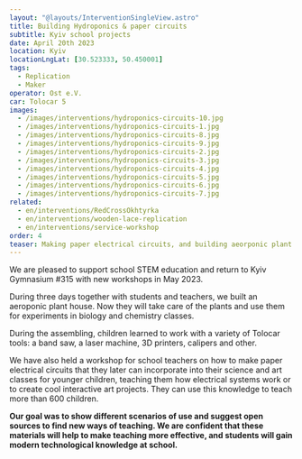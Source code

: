 ```yaml
---
layout: "@layouts/InterventionSingleView.astro"
title: Building Hydroponics & paper circuits
subtitle: Kyiv school projects
date: April 20th 2023
location: Kyiv
locationLngLat: [30.523333, 50.450001]
tags: 
  - Replication
  - Maker
operator: Ost e.V.
car: Tolocar 5
images:
  - /images/interventions/hydroponics-circuits-10.jpg
  - /images/interventions/hydroponics-circuits-1.jpg
  - /images/interventions/hydroponics-circuits-8.jpg
  - /images/interventions/hydroponics-circuits-9.jpg
  - /images/interventions/hydroponics-circuits-2.jpg
  - /images/interventions/hydroponics-circuits-3.jpg
  - /images/interventions/hydroponics-circuits-4.jpg
  - /images/interventions/hydroponics-circuits-5.jpg
  - /images/interventions/hydroponics-circuits-6.jpg
  - /images/interventions/hydroponics-circuits-7.jpg
related:
  - en/interventions/RedCrossOkhtyrka
  - en/interventions/wooden-lace-replication
  - en/interventions/service-workshop
order: 4
teaser: Making paper electrical circuits, and building aeorponic plant houses togehter with yound school children and teachers. 
---
```

We are pleased to support school STEM education and return to Kyiv Gymnasium #315 with new workshops in May 2023.

During three days together with students and teachers, we built an aeroponic plant house. Now they will take care of the plants and use them for experiments in biology and chemistry classes.

During the assembling, children learned to work with a variety of Tolocar tools: a band saw, a laser machine, 3D printers, calipers and other.

We have also held a workshop for school teachers on how to make paper electrical circuits that they later can incorporate into their science and art classes for younger children, teaching them how electrical systems work or to create cool interactive art projects. They can use this knowledge to teach more than 600 children.

**Our goal was to show different scenarios of use and suggest open sources to find new ways of teaching. We are confident that these materials will help to make teaching more effective, and students will gain modern technological knowledge at school.**
